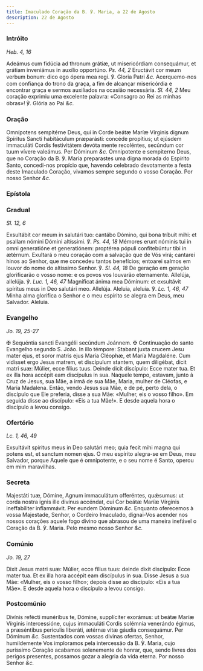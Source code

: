 ```yaml
---
title: Imaculado Coração da B. ℣. Maria, a 22 de Agosto
description: 22 de Agosto
---
```


### Intróito

_Heb. 4, 16_

<div class="grid grid-cols-2 gap-5">
  <span class="text-justify">
    Adeámus cum fidúcia ad thronum grátiæ, ut misericórdiam consequámur, et
    grátiam inveniámus in auxílio opportúno. <em>Ps. 44, 2</em> Eructávit cor
    meum verbum bonum: dico ego ópera mea regi. ℣. Gloria Patri <em>&c.</em>
  </span>
  <span class="text-justify">
    Acerquemo-nos com confiança do trono da graça, a fim de alcançar
    misericórdia e encontrar graça e sermos auxiliados na ocasião necessária.
    <em>Sl. 44, 2</em> Meu coração exprimiu uma excelente palavra: «Consagro ao Rei
    as minhas obras»! ℣. Glória ao Pai <em>&c.</em>
  </span>
</div>

### Oração

<div class="grid grid-cols-2 gap-5">
  <span class="text-justify">
    Omnípotens sempitérne Deus, qui in Corde beátæ Maríæ Vírginis dignum
    Spíritus Sancti habitáculum præparásti: concéde propítius; ut ejúsdem
    immaculáti Cordis festivitátem devóta mente recoléntes, secúndum cor tuum
    vívere valeámus. Per Dóminum <em>&c.</em>
  </span>
  <span class="text-justify">
    Omnipotente e sempiterno Deus, que no Coração da B. ℣. Maria preparastes uma
    digna morada do Espírito Santo, concedi-nos propício que, havendo celebrado
    devotamente a festa deste Imaculado Coração, vivamos sempre segundo o vosso
    Coração. Por nosso Senhor <em>&c.</em>
  </span>
</div>

### Epístola


<LinkCard
  href="/missal/santos/07-16-1#epístola"
  title="B. ℣. Maria do Monte Carmelo"
/>

### Gradual

_Sl. 12, 6_

<div class="grid grid-cols-2 gap-5">
  <span class="text-justify">
    Exsultábit cor meum in salutári tuo: cantábo Dómino, qui bona tríbuit mihi:
    et psallam nómini Dómini altíssimi. ℣. <em>Ps. 44, 18</em> Mémores erunt
    nóminis tui in omni generatióne et generatiónem: proptérea pópuli
    confitebúntur tibi in ætérnum.
  </span>
  <span class="text-justify">
    Exultará o meu coração com a salvação que de Vós virá; cantarei hinos ao
    Senhor, que me concedeu tantos benefícios; entoarei salmos em louvor do nome
    do altíssimo Senhor. ℣. <em>Sl. 44, 18</em> De geração em geração
    glorificarão o vosso nome: e os povos vos louvarão eternamente.
  </span>
  <span class="text-justify">
    Allelúja, allelúja. ℣. <em>Luc. 1, 46, 47</em> Magníficat ánima mea Dóminum:
    et exsultávit spíritus meus in Deo salutári meo. Allelúja.
  </span>
  <span class="text-justify">
    Aleluia, aleluia. ℣. <em>Lc. 1, 46, 47</em> Minha alma glorifica o Senhor e
    o meu espírito se alegra em Deus, meu Salvador. Aleluia.
  </span>
</div>

### Evangelho

_Jo. 19, 25-27_

<div class="grid grid-cols-2 gap-5">
  <span class="text-justify">
    <span class="text-red-500">&#10016;</span> Sequéntia sancti Evangélii
    secúndum Joánnem.
  </span>
  <span class="text-justify">
    <span class="text-red-500">&#10016;</span> Continuação do santo Evangelho
    segundo S. João.
  </span>
  <span class="text-justify">
    In illo témpore: Stabant juxta crucem Jesu mater ejus, et soror matris ejus
    María Cléophæ, et María Magdaléne. Cum vidísset ergo Jesus matrem, et
    discípulum stantem, quem diligébat, dicit matri suæ: Múlier, ecce fílius
    tuus. Deinde dicit discípulo: Ecce mater tua. Et ex illa hora accépit eam
    discípulus in sua.
  </span>
  <span class="text-justify">
    Naquele tempo, estavam, junto à Cruz de Jesus, sua Mãe, a irmã de sua Mãe,
    Maria, mulher de Cléofas, e Maria Madalena. Então, vendo Jesus sua Mãe, e de
    pé, perto dela, o discípulo que Ele preferia, disse a sua Mãe: «Mulher, eis
    o vosso filho». Em seguida disse ao discípulo: «Eis a tua Mãe!». E desde
    aquela hora o discípulo a levou consigo.
  </span>
</div>

### Ofertório

_Lc. 1, 46, 49_

<div class="grid grid-cols-2 gap-5">
  <span class="text-justify">
    Exsultávit spíritus meus in Deo salutári meo; quia fecit mihi magna qui
    potens est, et sanctum nomen ejus.
  </span>
  <span class="text-justify">
    O meu espírito alegra-se em Deus, meu Salvador, porque Aquele que é
    omnipotente, e o seu nome é Santo, operou em mim maravilhas.
  </span>
</div>

### Secreta

<div class="grid grid-cols-2 gap-5">
  <span class="text-justify">
    Majestáti tuæ, Dómine, Agnum immaculátum offeréntes, quǽsumus: ut corda
    nostra ignis ille divínus accéndat, cui Cor beátæ Maríæ Vírginis
    ineffabíliter inflammávit. Per eundem Dóminum <em>&c.</em>
  </span>
  <span class="text-justify">
    Enquanto oferecemos à vossa Majestade, Senhor, o Cordeiro Imaculado,
    dignai-Vos acender nos nossos corações aquele fogo divino que abrasou de uma
    maneira inefável o Coração da B. ℣. Maria. Pelo mesmo nosso Senhor
    <em>&c.</em>
  </span>
</div>

### Comúnio

_Jo. 19, 27_

<div class="grid grid-cols-2 gap-5">
  <span class="text-justify">
    Dixit Jesus matri suæ: Múlier, ecce fílius tuus: deinde dixit discípulo:
    Ecce mater tua. Et ex illa hora accépit eam discípulus in sua.
  </span>
  <span class="text-justify">
    Disse Jesus a sua Mãe: «Mulher, eis o vosso filho»; depois disse ao
    discípulo: «Eis a tua Mãe». E desde aquela hora o discípulo a levou consigo.
  </span>
</div>

### Postcomúnio

<div class="grid grid-cols-2 gap-5">
  <span class="text-justify">
    Divínis refécti munéribus te, Dómine, supplíciter exorámus: ut beátæ Maríæ
    Vírginis intercessióne, cujus immaculáti Cordis solémnia venerándo égimus, a
    præséntibus perículis liberáti, ætérnæ vitæ gáudia consequámur. Per Dóminum
    <em>&c.</em>
  </span>
  <span class="text-justify">
    Sustentados com vossas divinas ofertas, Senhor, humildemente Vos imploramos
    pela intercessão da B. ℣. Maria, cujo puríssimo Coração acabamos solenemente
    de honrar, que, sendo livres dos perigos presentes, possamos gozar a alegria
    da vida eterna. Por nosso Senhor <em>&c.</em>
  </span>
</div>
